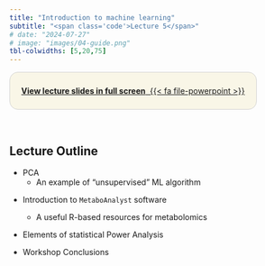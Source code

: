 ```yaml
---
title: "Introduction to machine learning"
subtitle: "<span class='code'>Lecture 5</span>"
# date: "2024-07-27"
# image: "images/04-guide.png"
tbl-colwidths: [5,20,75]
---
```


<!-- 1/2 DIAPOSITIVA STD (16:9) -->

<!-- height="420" width="747"-->

<!-- 2/2 DIAPOSITIVA STD (4:3) -->

<!-- ```{=html} -->

<!-- <div style="text-align: center;"> -->

<!--   <iframe class="slide-deck" src="../lectures_slides/Lecture_05.pdf" height="450" width="600" style="border:border: 1px solid #2e3846; display: block; margin: auto;"></iframe> -->

<!-- </div> -->

<!-- ``` -->

::: {.custom-border style="border: 1px solid lightgray; padding: 10px 20px; background-color: #f9f6e7; border-radius: 15px; display: inline-block; text-align: center; margin: auto;"}
[**View lecture slides in full screen** &nbsp;{{< fa file-powerpoint >}}](../lectures_slides/Lecture_05.pdf)
:::

<br>

## Lecture Outline

-   PCA
    -   An example of "unsupervised" ML algorithm

<!-- + Shifting the emphasis on **empirical prediction**  -->

<!--   + Distinction between supervised & **unsupervised** algorithms -->

<!--     + Unsupervised ML Example -->

<!--       + PCA  -->

-   Introduction to `MetaboAnalyst` software

    -   A useful R-based resources for metabolomics

-   Elements of statistical Power Analysis

-   Workshop Conclusions

    <!-- + `metaboanalyst`  -->

    <!-- + `MetSizeR` -->
